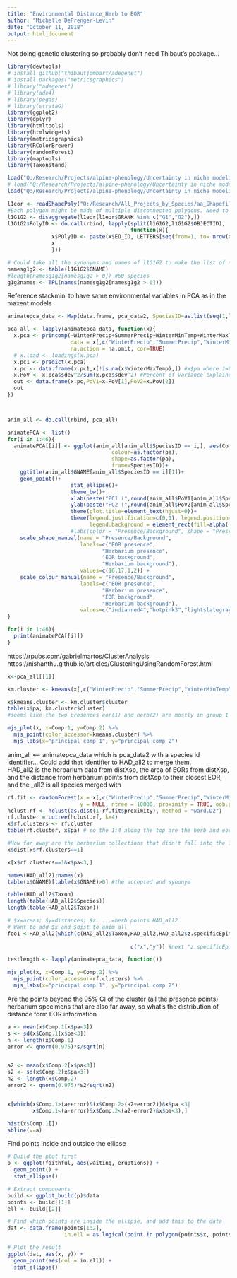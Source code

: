 ```yaml
---
title: "Environmental Distance_Herb to EOR"
author: "Michelle DePrenger-Levin"
date: "October 11, 2018"
output: html_document
---
```


Not doing genetic clustering so probably don't need Thibaut's package...
```r
library(devtools)
# install_github("thibautjombart/adegenet")
# install.packages("metricsgraphics")
# library("adegenet")
# library(ade4)
# library(pegas)
# library(strataG)
library(ggplot2)
library(dplyr)
library(htmltools)
library(htmlwidgets)
library(metricsgraphics)
library(RColorBrewer)
library(randomForest)
library(maptools)
library(Taxonstand)

load("Q:/Research/Projects/alpine-phenology/Uncertainty in niche modeling/Data/pca_data2.Rda")
# load("Q:/Research/Projects/alpine-phenology/Uncertainty in niche modeling/Data/distXsp.Rda")
load("Q:/Research/Projects/alpine-phenology/Uncertainty in niche modeling/Data/distXsp1.Rda")

l1eor <- readShapePoly("Q:/Research/All_Projects_by_Species/aa_Shapefiles_Maps/aa_ArcMap_Projects/Link_EO_Herbarium_Records/L1shp")
#Each polygon might be made of multiple disconnected polygons. Need to separate and label
l1G1G2 <- disaggregate(l1eor[l1eor$GRANK %in% c("G1","G2"),])
l1G1G2$PolyID <- do.call(rbind, lapply(split(l1G1G2,l1G1G2$OBJECTID),
                                       function(x){
              x$POlyID <- paste(x$EO_ID, LETTERS[seq(from=1, to= nrow(x))],sep="")
              x
              }))

# Could take all the synonyms and names of l1G1G2 to make the list of names to pull from SEINet big list
namesg1g2 <- table(l1G1G2$GNAME)
#length(namesg1g2[namesg1g2 > 0]) #60 species
g1g2names <- TPL(names(namesg1g2[namesg1g2 > 0]))

```

Reference stackmini to have same environmental variables in PCA as in the maxent models
```r

animatepca_data <- Map(data.frame, pca_data2, SpeciesID=as.list(seq(1,length(pca_data2),1)))

pca_all <- lapply(animatepca_data, function(x){
  x.pca <- princomp(~WinterPrecip+SummerPrecip+WinterMinTemp+WinterMaxTemp+FallMaxTemp, 
                    data = x[,c("WinterPrecip","SummerPrecip","WinterMinTemp","WinterMaxTemp","FallMaxTemp")], 
                    na.action = na.omit, cor=TRUE)
  # x.load <- loadings(x.pca)
  x.pc1 <- predict(x.pca)
  x.pc <- data.frame(x.pc1,x[!is.na(x$WinterMaxTemp),]) #x$pa where 1=EOR presence, 3=EOR background; 2=Herb presence, 4=herb background
  x.PoV <- x.pca$sdev^2/sum(x.pca$sdev^2) #Percent of variance explained by the components
  out <- data.frame(x.pc,PoV1=x.PoV[1],PoV2=x.PoV[2])
  out
})



anim_all <- do.call(rbind, pca_all)
```

```r
animatePCA <- list()
for(i in 1:46){
  animatePCA[[i]] <- ggplot(anim_all[anim_all$SpeciesID == i,], aes(Comp.1, Comp.2, 
                                 colour=as.factor(pa), 
                                 shape=as.factor(pa),
                                 frame=SpeciesID))+
    ggtitle(anim_all$GNAME[anim_all$SpeciesID == i][1])+
    geom_point()+
                    stat_ellipse()+
                    theme_bw()+
                    xlab(paste("PC1 (",round(anim_all$PoV1[anim_all$SpeciesID == i][1],2)*100,"%)",sep=""))+
                    ylab(paste("PC2 (",round(anim_all$PoV2[anim_all$SpeciesID == i][2],2)*100,"%)",sep=""))+
                    theme(plot.title=element_text(hjust=0))+
                    theme(legend.justification=c(0,1), legend.position=c(0,1),
                          legend.background = element_rect(fill=alpha('white', 0.1)))+
                    #labs(color = "Presence/Background", shape = "Presence/Background")+
    scale_shape_manual(name = "Presence/Background", 
                       labels=c("EOR presence",
                              "Herbarium presence",
                              "EOR background",
                              "Herbarium background"),
                       values=c(16,17,1,2)) +               
    scale_colour_manual(name = "Presence/Background",
                       labels=c("EOR presence",
                              "Herbarium presence",
                              "EOR background",
                              "Herbarium background"),
                       values=c("indianred4","hotpink3","lightslategray","lightsteelblue3")) #("darkolivegreen4","green4","lightgrey","ivory4"))
}

for(i in 1:46){
  print(animatePCA[[i]])
}
```

https://rpubs.com/gabrielmartos/ClusterAnalysis  
https://nishanthu.github.io/articles/ClusteringUsingRandomForest.html  

```r
x<-pca_all[[1]]

km.cluster <- kmeans(x[,c("WinterPrecip","SummerPrecip","WinterMinTemp","WinterMaxTemp","FallMaxTemp")], centers = 3, iter.max = 20, nstart = 2)

x$kmeans.cluster <- km.cluster$cluster
table(x$pa, km.cluster$cluster)
#seems like the two presences eor(1) and herb(2) are mostly in group 1 and a little in 2, background are in group 3

mjs_plot(x, x=Comp.1, y=Comp.2) %>%
  mjs_point(color_accessor=kmeans.cluster) %>%
  mjs_labs(x="principal comp 1", y="principal comp 2")

```

anim_all <-- animatepca_data which is pca_data2 with a species id identifier... Could add that identifier to HAD_all2 to merge them.   
HAD_all2 is the herbarium data from distXsp, the area of EORs from distXsp, and the distance from herbarium points from distXsp to their closest EOR, and the _all2 is all species merged with  
```r
rf.fit <- randomForest(x = x[,c("WinterPrecip","SummerPrecip","WinterMinTemp","WinterMaxTemp","FallMaxTemp")], 
                       y = NULL, ntree = 10000, proximity = TRUE, oob.prox = TRUE)
hclust.rf <- hclust(as.dist(1-rf.fit$proximity), method = "ward.D2")
rf.cluster = cutree(hclust.rf, k=4)
x$rf.clusters <- rf.cluster
table(rf.cluster, x$pa) # so the 1:4 along the top are the herb and eor presence and backgrounds

#How far away are the herbarium collections that didn't fall into the 1st or second cluster (the present clusters)?
x$dist[x$rf.clusters==1]

x[x$rf.clusters==1&x$pa<3,]

names(HAD_all2);names(x)
table(x$GNAME)[table(x$GNAME)>0] #the accepted and synonym 

table(HAD_all2$Taxon)
length(table(HAD_all2$Species))
length(table(HAD_all2$Taxon))

# $x=areas; $y=distances; $z. ...=herb points HAD_all2
# Want to add $x and $dist to anim_all
foo1 <-HAD_all2[which(c(HAD_all2$Taxon,HAD_all2,HAD_all2$z.specificEpithet) %in% anim_all$GNAME), 
     
                                       c("x","y")] #next "z.specificEpithet" 

testlength <- lapply(animatepca_data, function())
```

```r
mjs_plot(x, x=Comp.1, y=Comp.2) %>%
  mjs_point(color_accessor=rf.clusters) %>%
  mjs_labs(x="principal comp 1", y="principal comp 2")

```


Are the points beyond the 95% CI of the cluster (all the presence points) herbarium specimens that are also far away, so what's the distribution of distance form EOR information   
```r
a <- mean(x$Comp.1[x$pa<3])
s <- sd(x$Comp.1[x$pa<3])
n <- length(x$Comp.1)
error <- qnorm(0.975)*s/sqrt(n)


a2 <- mean(x$Comp.2[x$pa<3])
s2 <- sd(x$Comp.2[x$pa<3])
n2 <- length(x$Comp.2)
error2 <- qnorm(0.975)*s2/sqrt(n2)


x[which(x$Comp.1>(a+error)&(x$Comp.2>(a2+error2))&x$pa <3|
        x$Comp.1<(a-error)&x$Comp.2<(a2-error2)&x$pa<3),]

hist(x$Comp.1[])
abline(v=a)
```

Find points inside and outside the ellipse
```r

# Build the plot first
p <- ggplot(faithful, aes(waiting, eruptions)) +
  geom_point() +
  stat_ellipse()

# Extract components
build <- ggplot_build(p)$data
points <- build[[1]]
ell <- build[[2]]

# Find which points are inside the ellipse, and add this to the data
dat <- data.frame(points[1:2], 
                  in.ell = as.logical(point.in.polygon(points$x, points$y, ell$x, ell$y)))

# Plot the result
ggplot(dat, aes(x, y)) +
  geom_point(aes(col = in.ell)) +
  stat_ellipse()
```

